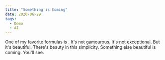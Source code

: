 ```yaml
---
title: "Something is Coming"
date: 2020-06-29
tags:
  - Demo
  - AI
---
```



One of my favorite formulas is <MyFunction3 />. It's not gamourous. It's
not exceptional. But it's beautiful. There's beauty in this simplicity. Something else beautiful is coming. You'll see.
